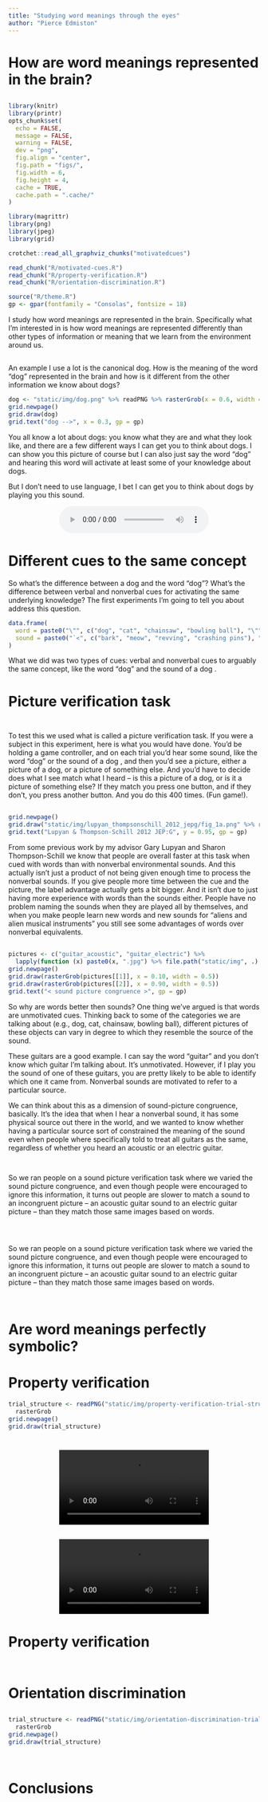 ```yaml
---
title: "Studying word meanings through the eyes"
author: "Pierce Edmiston"
---
```


# How are word meanings represented in the brain?

##

```r
library(knitr)
library(printr)
opts_chunk$set(
  echo = FALSE,
  message = FALSE,
  warning = FALSE,
  dev = "png",
  fig.align = "center",
  fig.path = "figs/",
  fig.width = 6,
  fig.height = 4,
  cache = TRUE,
  cache.path = ".cache/"
)

library(magrittr)
library(png)
library(jpeg)
library(grid)

crotchet::read_all_graphviz_chunks("motivatedcues")

read_chunk("R/motivated-cues.R")
read_chunk("R/property-verification.R")
read_chunk("R/orientation-discrimination.R")

source("R/theme.R")
gp <- gpar(fontfamily = "Consolas", fontsize = 18)
```

<aside class="notes">
I study how word meanings are represented in the brain. Specifically what I’m interested in is how word meanings are represented differently than other types of information or meaning that we learn from the environment around us.
</aside>

##

<aside class="notes">
An example I use a lot is the canonical dog. How is the meaning of the word "dog" represented in the brain and how is it different from the other information we know about dogs?
</aside>

```r
dog <- "static/img/dog.png" %>% readPNG %>% rasterGrob(x = 0.6, width = 0.5)
grid.newpage()
grid.draw(dog)
grid.text("dog -->", x = 0.3, gp = gp)
```

<aside class="notes">
You all know a lot about dogs: you know what they are and what they look like, and there are a few different ways I can get you to think about dogs. I can show you this picture of course but I can also just say the word “dog” and hearing this word will activate at least some of your knowledge about dogs.

But I don’t need to use language, I bet I can get you to think about dogs by playing you this sound.
</aside>

<div style="text-align: center;">
  <audio src="http://sapir.psych.wisc.edu/meri/bark.wav" controls>
</div>

# Different cues to the same concept

<aside class="notes">
So what’s the difference between a dog <bark> and the word “dog”? What’s the difference between verbal and nonverbal cues for activating the same underlying knowledge? The first experiments I’m going to tell you about address this question.
</aside>

```r
data.frame(
  word = paste0("\"", c("dog", "cat", "chainsaw", "bowling ball"), "\""),
  sound = paste0("`<", c("bark", "meow", "revving", "crashing pins"), ">`")
)
```

<aside class="notes">
What we did was two types of cues: verbal and nonverbal cues to arguably the same concept, like the word "dog" and the sound of a dog <bark>.
</aside>

# Picture verification task

##

```r
```

<aside class="notes">
To test this we used what is called a picture verification task. If you were a subject in this experiment, here is what you would have done. You'd be holding a game controller, and on each trial you'd hear some sound, like the word "dog" or the sound of a dog <bark>, and then you'd see a picture, either a picture of a dog, or a picture of something else. And you'd have to decide does what I see match what I heard -- is this a picture of a dog, or is it a picture of something else? If they match you press one button, and if they don't, you press another button. And you do this 400 times. (Fun game!).
</aside>

##

```r
grid.newpage()
grid.draw("static/img/lupyan_thompsonschill_2012_jepg/fig_1a.png" %>% readPNG %>% rasterGrob(height = 0.8))
grid.text("Lupyan & Thompson-Schill 2012 JEP:G", y = 0.95, gp = gp)
```

<aside class="notes">
From some previous work by my advisor Gary Lupyan and Sharon Thompson-Schill we know that people are overall faster at this task when cued with words than with nonverbal environmental sounds. And this actually isn't just a product of not being given enough time to process the nonverbal sounds. If you give people more time between the cue and the picture, the label advantage actually gets a bit bigger. And it isn't due to just having more experience with words than the sounds either. People have no problem naming the sounds when they are played all by themselves, and when you make people learn new words and new sounds for "aliens and alien musical instruments" you still see some advantages of words over nonverbal equivalents.
</aside>

##

```r
pictures <- c("guitar_acoustic", "guitar_electric") %>%
  lapply(function (x) paste0(x, ".jpg") %>% file.path("static/img", .) %>% readJPEG)
grid.newpage()
grid.draw(rasterGrob(pictures[[1]], x = 0.10, width = 0.5))
grid.draw(rasterGrob(pictures[[2]], x = 0.90, width = 0.5))
grid.text("< sound picture congruence >", gp = gp)
```

<aside class="notes">
So why are words better then sounds? One thing we've argued is that words are unmotivated cues. Thinking back to some of the categories we are talking about (e.g., dog, cat, chainsaw, bowling ball), different pictures of these objects can vary in degree to which they resemble the source of the sound.

These guitars are a good example. I can say the word "guitar" and you don't know which guitar I'm talking about. It's unmotivated. However, if I play you the sound of one of these guitars, you are pretty likely to be able to identify which one it came from. Nonverbal sounds are motivated to refer to a particular source.

We can think about this as a dimension of sound-picture congruence, basically. It's the idea that when I hear a nonverbal sound, it has some physical source out there in the world, and we wanted to know whether having a particular source sort of constrained the meaning of the sound even when people where specifically told to treat all guitars as the same, regardless of whether you heard an acoustic or an electric guitar.
</aside>

##

```r
```

<aside class="notes">
So we ran people on a sound picture verification task where we varied the sound picture congruence, and even though people were encouraged to ignore this information, it turns out people are slower to match a sound to an incongruent picture -- an acoustic guitar sound to an electric guitar picture -- than they match those same images based on words.
</aside>

##

```r
```

```r
```

<aside class="notes">
So we ran people on a sound picture verification task where we varied the sound picture congruence, and even though people were encouraged to ignore this information, it turns out people are slower to match a sound to an incongruent picture -- an acoustic guitar sound to an electric guitar picture -- than they match those same images based on words.
</aside>

##

```r
```

<aside class="notes">
</aside>

# Are word meanings perfectly symbolic?

<aside class="notes">
</aside>

# Property verification

```r
trial_structure <- readPNG("static/img/property-verification-trial-structure.png") %>%
  rasterGrob
grid.newpage()
grid.draw(trial_structure)
```

<aside class="notes">
</aside>

#

##

<div style="text-align: center">
  <video src="http://sapir.psych.wisc.edu/meri/big-teeth-tiger-no-mask.mov" controls></video>
</div>

##

<div style="text-align: center">
  <video src="http://sapir.psych.wisc.edu/meri/longneck-swan-with-mask.mov" controls></video>
</div>

# Property verification

##

```r
```

<aside class="notes">
</aside>

# Orientation discrimination

##

```r
trial_structure <- readPNG("static/img/orientation-discrimination-trial-structure.png") %>%
  rasterGrob
grid.newpage()
grid.draw(trial_structure)
```

<aside class="notes">
</aside>

##

```r
```

<aside class="notes">
</aside>

# Conclusions
